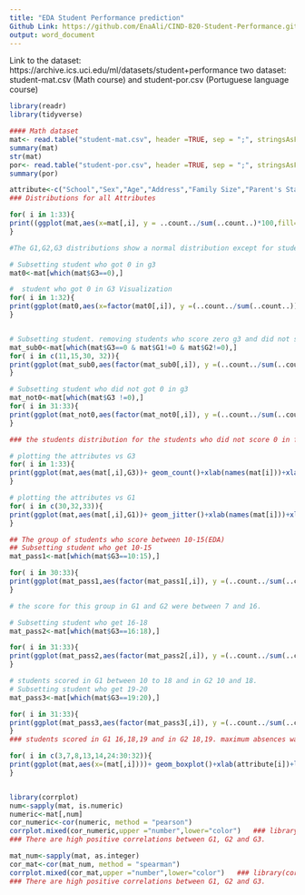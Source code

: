 ---
title: "EDA Student Performance prediction"
Github Link: https://github.com/EnaAli/CIND-820-Student-Performance.git
output: word_document
---
Link to the dataset: https://archive.ics.uci.edu/ml/datasets/student+performance
two dataset: student-mat.csv (Math course) and student-por.csv (Portuguese language course) 

```{r}
library(readr)
library(tidyverse)

```

```{r}
#### Math dataset
mat<- read.table("student-mat.csv", header =TRUE, sep = ";", stringsAsFactors = T)
summary(mat)
str(mat)
por<- read.table("student-por.csv", header =TRUE, sep = ";", stringsAsFactors = T)
summary(por)
```


```{r}
attribute<-c("School","Sex","Age","Address","Family Size","Parent's Status","Mother Education","Father Education","Mother Job","Father Job" ,"Reason","guardian","Time to Travel to School","Weekly Study Time","Past Class Failures","School Educational Support","Family Educational Support"," Extra Paid Class", "Extra Curricular Activities", "Attended Nursery School","Want to Take Higher Education","Internet Access at Home","With a Romantic Relationship","Quality of Family Relationships","Free Time after School","Going out with Friends ","Workday Alcohol Consumption", "Weekend Alcohol Consumption", "Current Health Status","Number of School Absences ", "First Period Grade",  "Secound Period Grade","Final Grade")
### Distributions for all Attributes

for( i in 1:33){
print((ggplot(mat,aes(x=mat[,i], y = ..count../sum(..count..)*100,fill=factor(mat[,i])))+ geom_bar()+xlab(names(mat[i]))+xlab(attribute[i])+ ylab("Pecentage")+labs(subtitle = "Math")))
}
```



```{r}
#The G1,G2,G3 distributions show a normal distribution except for students who score zero. these outliers we have to study them and find insights about them and how they will affects our model.

# Subsetting student who got 0 in g3
mat0<-mat[which(mat$G3==0),]

#  student who got 0 in G3 Visualization 
for( i in 1:32){
print(ggplot(mat0,aes(x=factor(mat0[,i]), y =(..count../sum(..count..))*100,fill=factor(mat0[,i])))+ geom_bar()+xlab(names(mat0[i]))+xlab(attribute[i])+ ylab("Pecentage")+labs(subtitle = "Math"))
}



```

```{r}
# Subsetting student. removing students who score zero g3 and did not score zero in g1 and g2 as this group might have other factor that make them score zero in g3
mat_sub0<-mat[which(mat$G3==0 & mat$G1!=0 & mat$G2!=0),]
for( i in c(11,15,30, 32)){
print(ggplot(mat_sub0,aes(factor(mat_sub0[,i]), y =(..count../sum(..count..))*100,fill=factor(mat_sub0[,i])))+ geom_bar()+xlab(names(mat_sub0[i]))+xlab(attribute[i])+ ylab("Pecentage")+labs(subtitle = "Math"))
}
```


```{r}
# Subsetting student who did not got 0 in g3
mat_not0<-mat[which(mat$G3 !=0),]
for( i in 31:33){
print(ggplot(mat_not0,aes(factor(mat_not0[,i]), y =(..count../sum(..count..))*100,fill=factor(mat_not0[,i])))+ geom_bar()+xlab(names(mat_not0[i]))+xlab(attribute[i])+ ylab("Pecentage")+labs(subtitle = "Math"))
}

### the students distribution for the students who did not score 0 in final grade G3.
```
```{r}

# plotting the attributes vs G3
for( i in 1:33){
print(ggplot(mat,aes(mat[,i],G3))+ geom_count()+xlab(names(mat[i]))+xlab(attribute[i])+labs(subtitle = "Math"))
}

```


```{r}
# plotting the attributes vs G1
for( i in c(30,32,33)){
print(ggplot(mat,aes(mat[,i],G1))+ geom_jitter()+xlab(names(mat[i]))+xlab(attribute[i])+labs(subtitle = "Math"))
}

```




```{r}
## The group of students who score between 10-15(EDA)
## Subsetting student who get 10-15
mat_pass1<-mat[which(mat$G3==10:15),]

for( i in 30:33){
print(ggplot(mat_pass1,aes(factor(mat_pass1[,i]), y =(..count../sum(..count..))*100,fill=factor(mat_pass1[,i])))+ geom_bar()+xlab(names(mat_pass1[i]))+xlab(attribute[i])+ ylab("Pecentage")+labs(subtitle = "Math"))
}

# the score for this group in G1 and G2 were between 7 and 16.

```

```{r}

# Subsetting student who get 16-18
mat_pass2<-mat[which(mat$G3==16:18),]

for( i in 31:33){
print(ggplot(mat_pass2,aes(factor(mat_pass2[,i]), y =(..count../sum(..count..))*100,fill=factor(mat_pass2[,i])))+ geom_bar()+xlab(names(mat_pass2[i]))+xlab(attribute[i])+ ylab("Pecentage")+labs(subtitle = "Math"))
}
```


```{r}
# students scored in G1 between 10 to 18 and in G2 10 and 18.
# Subsetting student who get 19-20
mat_pass3<-mat[which(mat$G3==19:20),]

for( i in 31:33){
print(ggplot(mat_pass3,aes(factor(mat_pass3[,i]), y =(..count../sum(..count..))*100,fill=factor(mat_pass3[,i])))+ geom_bar()+xlab(names(mat_pass3[i]))+xlab(attribute[i])+ ylab("Pecentage")+labs(subtitle = "Math"))
}
### students scored in G1 16,18,19 and in G2 18,19. maximum absences was 6 
```

```{r}
for( i in c(3,7,8,13,14,24:30:32)){
print(ggplot(mat,aes(x=(mat[,i])))+ geom_boxplot()+xlab(attribute[i])+labs(subtitle = "Math"))+facet_wrap(~G3)
}



```

```{r fig.height=30, fig.width=50}
library(corrplot)
num<-sapply(mat, is.numeric)
numeric<-mat[,num]
cor_numeric<-cor(numeric, method = "pearson")
corrplot.mixed(cor_numeric,upper ="number",lower="color")   ### library(corrplot)
### There are high positive correlations between G1, G2 and G3.
```

```{r fig.height=50, fig.width=50}
mat_num<-sapply(mat, as.integer)
cor_mat<-cor(mat_num, method = "spearman")
corrplot.mixed(cor_mat,upper ="number",lower="color")   ### library(corrplot)
### There are high positive correlations between G1, G2 and G3.
```